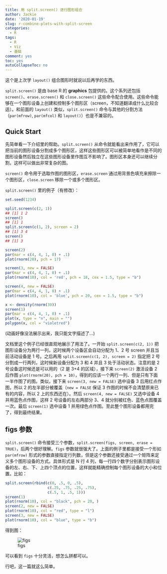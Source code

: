 ```yaml
---
title: 用 split.screen() 进行图形组合
author: Jackie
date: '2020-01-19'
slug: r-combine-plots-with-split-screen
categories:
  - R
tags:
  - R
  - Viz
  - 基础
comment: yes  
toc: yes  
autoCollapseToc: no   
---
```


这个是上次学 `layout()` 组合图形时就说以后再学的东西。

`split.screen()` 是由 base R 的 **graphics** 包提供的。这个系列还包括 `screen()`、`erase.screen()` 和 `close.screen()` 这些命令配合使用。这些命令能够在一个图形设备上创建和控制多个图形区（screen，不知道翻译成什么比较合适）。和前面的 `layout()` 类似，`split.screen()` 命令与其他的分割方法（`par(mfrow)`, `par(mfcol)` 和 `layout()`）也是不兼容的。

<!--more-->

## Quick Start

先简单看一下介绍里的帮助。`split.screen()` 从命令就能看出来作用了，它可以把当前的图形设备分割成多个图形区，这样这些图形区可以被简单地看作是不同的图形设备然后独立在这些图形设备里作图互不影响了。图形区本身还可以继续分割，这样可以做出非常复杂的图。

`screen()` 命令用于选取作图的图形区，`erase.screen` 通过用背景色填充来擦除一个图形区，`close.screen` 移除一个或多个图形区。

`split.screen()` 里的例子（有修改）：

```r
set.seed(1234)

split.screen(c(2, 1))
## [1] 1 2
screen()
## [1] 1
split.screen(c(1, 2), screen = 2)
## [1] 3 4
screen()
## [1] 3

screen(2)
par(mar = c(4, 4, 1, 0) + .1)
plot(rnorm(20), pch = 17)

screen(3, new = FALSE)
par(mar = c(4, 4, 1, 0) + .1)
plot(rnorm(10), col = 'red', pch = 18, cex = 1.5, type = "b")

screen(4, new = FALSE)
par(mar = c(4, 4, 1, 0) + .1)
plot(rnorm(10), col = 'blue', pch = 20, cex = 1.5, type = "b")

x <- density(rnorm(30))
screen(1)
par(mar = c(4, 4, 1, 0) + .1)
plot(x, type = "n", main = "")
polygon(x, col = "violetred")
```

(动画好像没法展示出来，我只能文字描述了...)

文档里这个例子已经很直观地展示了用法了。一开始 `split.screen(c(2, 1))` 把图形设备分为两行一列，这时候两个设备区会自动分配为 1、2 号 screen 并且当前活动设备是 1 号。之后再用 `split.screen(c(1, 2), screen = 2)` 指定把 2 号分割成一行两列，这时候新设备分配为 3 和 4 并且 3 处于活动状态。注意的是 2 号设备这时候还是可以用的（2 是 3+4 的区域），接下来 `screen(2)` 激活设备 2 后作图 `plot(rnorm(20), pch = 10)`，得到的应该一个两行一列、但是只有下面一半作图了的图。类似，接下来 `screen(3, new = FALSE)` 选中设备 3 后用红点作图，所以 2 的左半部分被覆盖（`new = FALSE` 保证 3 作图的时候不会清楚原来已有的内容，所以 2 上的东西还在）。然后 `screen(4, new = FALSE)` 又选中设备 4 并用蓝色点作图，这样 2 号设备的左右两部分 3、4 就分别被红色、蓝色点图覆盖一次。最后 `screen(1)` 选中设备 1 并用绿色点作图。至此整个图形设备都用完了，得到最终结果。

## figs 参数

`split.screen()` 命令接受三个参数，`split.screen(figs, screen, erase = TRUE)`，后两个很好理解。`figs` 参数就很强大了。上面的例子里都是接受一个形如 `par(mfrow)` 形式的参数直接指定行列数，但是这个参数还接受通过一个矩阵来定义多个图形设备的方式。具体形式是 N 行 4 列，每一行四个数字分别表示图形设备的左、右、下、上四个顶点的位置，这样就能精确控制每个图形设备的大小和位置。比如：

```r
split.screen(rbind(c(0, .5, 0, .5),
                   c(.25, .75, .25, .75),
                   c(.5, 1, .5, 1)))
screen(1)
plot(rnorm(10), col = "black", pch = 20, )
screen(2, new = FALSE)
plot(rnorm(10), col = "red", type = "l")
screen(3, new = FALSE)
plot(rnorm(10), col = "blue", type = "b")
```

得到图：

![figs](/post/2020-01-19-r-combine-plots-with-split-screen_files/figure-html/figs.png)

可以看到 `figs` 十分灵活，想怎么拼都可以。

行吧，这一篇就这么简单。